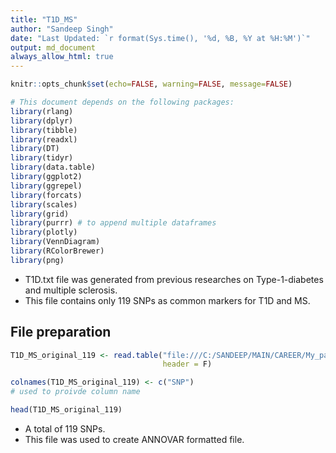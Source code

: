 ```yaml
---
title: "T1D_MS"
author: "Sandeep Singh"
date: "Last Updated: `r format(Sys.time(), '%d, %B, %Y at %H:%M')`"
output: md_document
always_allow_html: true
---
```


```r
knitr::opts_chunk$set(echo=FALSE, warning=FALSE, message=FALSE)
```

```r
# This document depends on the following packages:
library(rlang)
library(dplyr)
library(tibble)
library(readxl)
library(DT)
library(tidyr)
library(data.table)
library(ggplot2)
library(ggrepel)
library(forcats)
library(scales)
library(grid)
library(purrr) # to append multiple dataframes
library(plotly)
library(VennDiagram)
library(RColorBrewer)
library(png)
```

* T1D.txt file was generated from previous researches on Type-1-diabetes and multiple sclerosis.  
* This file contains only 119 SNPs as common markers for T1D and MS. 

## File preparation
```r
T1D_MS_original_119 <- read.table("file:///C:/SANDEEP/MAIN/CAREER/My_papers/PAPERS_in_PROGRESS/T1D_MS/T1D_MS_new/T1D.txt",
                                  header = F) 

colnames(T1D_MS_original_119) <- c("SNP")
# used to proivde column name

head(T1D_MS_original_119)
```

* A total of 119 SNPs.
* This file was used to create ANNOVAR formatted file.
